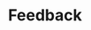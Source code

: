 ---
title: "Feedback"
description: "Learn how to manage feedback effectively."
icon: 'text-size'
---